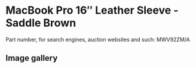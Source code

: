 # MacBook Pro 16″ Leather Sleeve - Saddle Brown

Part number, for search engines, auction websites and such: MWV92ZM/A

## Image gallery

<div style={{ width: "768px" }}>
  <GalleryComponent
    images={[
      {
        original: "/everysource/MWV92",
        thumbnail: "/everypreview/MWV92",
      },
      {
        original: "/everysource/MWV92_AV1",
        thumbnail: "/everypreview/MWV92_AV1",
      },
      {
        original: "/everysource/MWV92_AV2_SILVER",
        thumbnail: "/everypreview/MWV92_AV2_SILVER",
      },
      {
        original: "/everysource/MWV92_AV2_SPACE_GRAY",
        thumbnail: "/everypreview/MWV92_AV2_SPACE_GRAY",
      }
    ]}
  />
</div>
